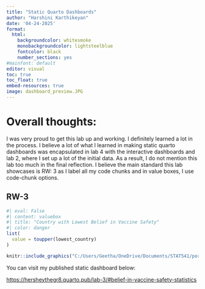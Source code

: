 ```yaml
---
title: "Static Quarto Dashboards"
author: "Harshini Karthikeyan"
date: '04-24-2025'
format:
  html:
    backgroundcolor: whitesmoke
    monobackgroundcolor: lightsteelblue
    fontcolor: black
    number_sections: yes
#mainfont: default
editor: visual
toc: true
toc_float: true
embed-resources: true
image: dashboard_preview.JPG
---
```


# Overall thoughts:

I was very proud to get this lab up and working. I definitely learned a lot in the process. I believe a lot of what I learned in making static quarto dashboards was encapsulated in lab 4 with the interactive dashboards and lab 2, where I set up a lot of the initial data. As a result, I do not mention this lab too much in the final reflection. I believe the main standard this lab showcases is RW: 3 as I label all my code chunks and in value boxes, I use code-chunk options.

## RW-3

```r
#| eval: False
#| content: valuebox
#| title: "Country with Lowest Belief in Vaccine Safety"
#| color: danger
list(
  value = toupper(lowest_country)
)
```

```r

knitr::include_graphics("C:/Users/Geetha/OneDrive/Documents/STAT541/portfolio/images/labeledchunks.JPG")
```

You can visit my published static dashboard below:

<https://hersheythegr8.quarto.pub/lab-3/#belief-in-vaccine-safety-statistics>
